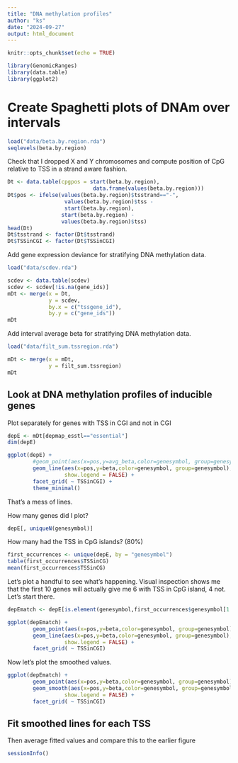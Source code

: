 ```yaml
---
title: "DNA methylation profiles"
author: "ks"
date: "2024-09-27"
output: html_document
---
```


```r
knitr::opts_chunk$set(echo = TRUE)
```

```r
library(GenomicRanges)
library(data.table)
library(ggplot2)
```

# Create Spaghetti plots of DNAm over intervals

```r
load("data/beta.by.region.rda")
seqlevels(beta.by.region)
```

Check that I dropped X and Y chromosomes and compute position of CpG relative to TSS in a strand aware fashion.
```r
Dt <- data.table(cpgpos = start(beta.by.region),
                           data.frame(values(beta.by.region)))
Dt$pos <- ifelse(values(beta.by.region)$tsstrand=="-",
                  values(beta.by.region)$tss -
                  start(beta.by.region),
                 start(beta.by.region) - 
                 values(beta.by.region)$tss)
head(Dt)
Dt$tsstrand <- factor(Dt$tsstrand)
Dt$TSSinCGI <- factor(Dt$TSSinCGI)
```

Add gene expression deviance for stratifying DNA methylation data. 
```r
load("data/scdev.rda")

scdev <- data.table(scdev)
scdev <- scdev[!is.na(gene_ids)]
mDt <- merge(x = Dt,
             y = scdev,
             by.x = c("tssgene_id"),
             by.y = c("gene_ids"))
mDt
```

Add interval average beta for stratifying DNA methylation data. 
```r
load("data/filt_sum.tssregion.rda")

mDt <- merge(x = mDt,
             y = filt_sum.tssregion)
mDt
```

## Look at DNA methylation profiles of inducible genes 
Plot separately for genes with TSS in CGI and not in CGI

```r
depE <- mDt[depmap_esstl=="essential"]
dim(depE)
```

```r
ggplot(depE) +
        #geom_point(aes(x=pos,y=avg_beta,color=genesymbol, group=genesymbol), alpha=0.3) +
        geom_line(aes(x=pos,y=beta,color=genesymbol, group=genesymbol),
                  show.legend = FALSE) +
        facet_grid( ~ TSSinCGI) +
        theme_minimal()
```

That's a mess of lines.   

How many genes did I plot?

```r
depE[, uniqueN(genesymbol)]
```

How many had the TSS in CpG islands?  (80\%)
```r
first_occurrences <- unique(depE, by = "genesymbol")
table(first_occurrences$TSSinCG)
mean(first_occurrences$TSSinCG)
```

Let's plot a handful to see what's happening. Visual inspection shows me that the first 10 genes will actually give me 6 with TSS in CpG island, 4 not. Let's start there.
```r
depEmatch <- depE[is.element(genesymbol,first_occurrences$genesymbol[1:10])]
```

```r
ggplot(depEmatch) +
        geom_point(aes(x=pos,y=beta,color=genesymbol, group=genesymbol), alpha=0.3) +
        geom_line(aes(x=pos,y=beta,color=genesymbol, group=genesymbol),
                  show.legend = FALSE) +
        facet_grid( ~ TSSinCGI)
```

Now let's plot the smoothed values.

```r
ggplot(depEmatch) +
        geom_point(aes(x=pos,y=beta,color=genesymbol, group=genesymbol), alpha=0.3) +
        geom_smooth(aes(x=pos,y=beta,color=genesymbol, group=genesymbol),
                  show.legend = FALSE) +
        facet_grid( ~ TSSinCGI)
```

## Fit smoothed lines for each TSS
Then average fitted values and compare this to the earlier figure





```r
sessionInfo()
```

